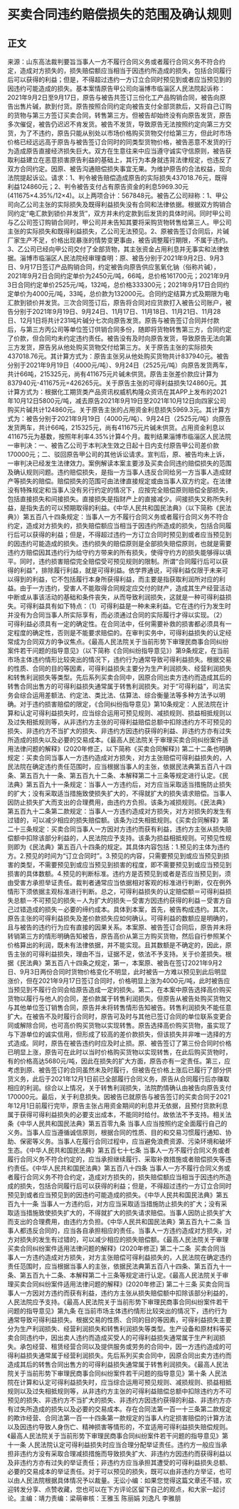 # 买卖合同违约赔偿损失的范围及确认规则
## 正文
来源：山东高法裁判要旨当事人一方不履行合同义务或者履行合同义务不符合约定，造成对方损失的，损失赔偿额应当相当于因违约所造成的损失，包括合同履行后可以获得的利益；但是，不得超过违约一方订立合同时预见到或者应当预见到的因违约可能造成的损失。基本案情原告甲公司向淄博市临淄区人民法院起诉称：2021年9月2日至9月17日，原告与被告共签订三份化工产品购销合同，被告向原告出售片碱，款到付货。原告按照合同约定向被告支付全部货款后，又将自己订购的货物与第三方签订买卖合同，转售第三方。但被告却始终没有向原告发货，原告多次催促，被告仍迟迟不肯发货。被告不发货，导致原告无法按照约定向第三方交货，为了不违约，原告只能从别处以市场价格购买货物交付给第三方，但此时市场价格已经远远高于原告与被告签订合同时的同类型货物价格，被告恶意不发货的行为造成原告直接经济损失巨大。双方在生意往来中应当遵守诚实守信原则，被告获取利益建立在恶意损害原告利益的基础上，其行为本身就违背法律规定，也违反了双方合同约定。因原、被告沟通赔偿损失事宜无果。为维护原告的合法权益，现向法院提起诉讼。请求：1、判令被告赔偿造成原告的实际损失437018.76元，既得利益124860元；2、判令被告支付占有原告资金的利息5969.30元(411675×4.35%/12×4)。以上两项合计：567848元。被告乙公司辩称：1、甲公司向乙公司主张的实际损失及既得利益损失没有合同和法律依据。根据双方购销合同约定“电汇款到锁价并发货”，双方并未约定款到后发货的具体时间。同时甲公司与乙公司签订购销合同时，甲公司并未告知其要将采购货物转售给第三人。甲公司主张的实际损失和既得利益损失，乙公司无法预见。2、原被告签订合同后，片碱厂家生产不足，价格出现暴涨的情势变更事由，被告调整履行期限，不属于违约。3、乙公司已经向甲公司交付了全部货物，其主张资金占用利息并无事实和法律依据。淄博市临淄区人民法院经审理查明：原、被告分别于2021年9月2日、9月3日、9月17日签订产品购销合同，约定被告向原告供应氢氧化钠（俗称片碱），2021年9月2日合同约定单价为2450元/吨，66吨，总价格161700元；2021年9月3日合同约定单价2525元/吨，132吨，总价格333300元；2021年9月17日合同约定单价为4000元/吨，33吨，总价款为132000元。合同约定结算方式及期限为电汇款到锁价并发货。三次合同签订后，原告将合同对应货款打入被告公司账户，被告分别于2021年9月19日、9月24日、11月17日、11月18日、11月21日、11月28日、12月1日将共计231吨片碱分七次向原告发货。原告与被告签订合同并付款后，与第三方丙公司等单位签订供销合同多份，随即将货物转售第三方，合同约定了价款，但合同均未约定违约责任。被告没有及时向原告发货，导致原告无法向第三方发货，原告另从他处购买货物交付给第三方。关于原告主张的实际损失437018.76元。其计算方式为：原告主张另从他处购买货物共计837940元。被告分别于2021年9月19日（4000元/吨）、9月24日（2525元/吨）向原告发货两车，共计66吨，215325元，尚有411675元片碱未供货。原告主张差价款应计算为837940元-411675元=426265元。关于原告主张的可得利益损失124860元。其计算方式为：根据化工期货类产品资讯权威机构隆众资讯在其APP上发布的2021年10月12日5800元/吨，减去原告2021年9月19日至2021年10月12日向四家公司购买片碱共计124860元。关于原告主张的占用资金利息损失5969.3元。其计算方式为：被告分别于2021年9月19日（4000元/吨）、9月24日（2525元/吨）向原告发货两车，共计66吨，215325元，尚有411675元片碱未供货。占用资金利息以411675元为基数，按照年利率4.35%计算4个月。裁判结果淄博市临淄区人民法院一审判决：一、被告乙公司于本判决生效之日起十日内支付原告甲公司差价款170000元；二、驳回原告甲公司的其他诉讼请求。宣判后，原、被告均未上诉，一审判决已经发生法律效力。案例解读本案主要涉及买卖合同违约赔偿损失的范围及确认规则问题。违约赔偿损失，是指一方当事人违反合同给另一方当事人造成财产等损失的赔偿。赔偿损失的范围可由法律直接规定或由当事人双方约定。在法律没有特殊规定和当事人没有另行约定的情况下，应按完全赔偿原则赔偿全部损失，包括直接损失和间接损失。直接损失是指财产上的直接减少。间接损失又称所失利益，是指失去的可以预期取得的利益。《中华人民共和国民法典》（以下简称《民法典》）第五百八十四条规定：当事人一方不履行合同义务或者履行合同义务不符合约定，造成对方损失的，损失赔偿额应当相当于因违约所造成的损失，包括合同履行后可以获得的利益；但是，不得超过违约一方订立合同时预见到或者应当预见到的因违约可能造成的损失。违约损失的赔偿原则是全部损失赔偿原则，也就是需要违约方赔偿因其违约行为给守约方带来的所有损失，使得守约方的损失能够得以填平。同时，违约损害赔偿完全赔偿受可预见规则的限制。所谓“合同履行后可以获得的利益”，排除履行利益，就是可得利益。依学界通说，可得利益仅限于未来可以得到的利益，它不包括履行本身所获得利益，而主要是指获取利润所对应的利益。由于一方违约，受害人不能取得合同规定应交付的财产，造成其生产经营活动中断或从事该活动的基础和条件丧失，从而导致利润损失，这就是一种可得利益损失。可得利益具有如下特点：（1）可得利益是一种未来利益。它在违约行为发生时并没有为合同当事人所实际享有，而必须通过合同的实际履行才得以实现。（2）可得利益必须具有一定的确定性。在合同法中，任何需要补救的损害都必须具有一定程度的确定性，否则是不能要求赔偿的。在审判实务中，可得利益损失的认定经常成为合同双方的争议焦点。《最高人民法院关于当前形势下审理民商事合同纠纷案件若干问题的指导意见》（以下简称《合同纠纷指导意见》）第9条规定，在当前市场主体违约情形比较突出的情况下，违约行为通常导致可得利益损失。根据交易的性质、合同的目的等因素，可得利益损失主要分为生产利润损失、经营利润损失和转售利润损失等类型。先后系列买卖合同中，因原合同出卖方违约而造成其后的转售合同出售方的可得利益损失通常属于转售利润损失。对于“可得利益”，司法实务会综合运用差额法、约定法、类比法、估算法、综合衡量法等多种方法予以明确。对于违约损害赔偿的限定，《合同纠纷指导意见》第10条规定：人民法院在计算和认定可得利益损失时，应当综合运用可预见规则、减损规则、损益相抵规则以及过失相抵规则等，从非违约方主张的可得利益赔偿总额中扣除违约方不可预见的损失、非违约方不当扩大的损失、非违约方因违约获得的利益、非违约方亦有过失所造成的损失以及必要的交易成本。《最高人民法院关于审理买卖合同纠纷案件适用法律问题的解释》(2020年修正，以下简称《买卖合同解释》) 第二十二条也明确规定：买卖合同当事人一方违约造成对方损失，对方主张赔偿可得利益损失的，人民法院在确定违约责任范围时，应当根据当事人的主张，依据民法典第五百八十四条、第五百九十一条、第五百九十二条、本解释第二十三条等规定进行认定。《民法典》第五百九十一条规定：当事人一方违约后，对方应当采取适当措施防止损失的扩大；没有采取适当措施致使损失扩大的，不得就扩大的损失请求赔偿。当事人因防止损失扩大而支出的合理费用，由违约方负担。该条为减损规则。《民法典》第五百九十二条第二款规定：当事人一方违约造成对方损失，对方对损失的发生有过错的，可以减少相应的损失赔偿额。该条为过失相抵规则。《买卖合同解释》第二十三条规定：买卖合同当事人一方因对方违约而获有利益，违约方主张从损失赔偿额中扣除该部分利益的，人民法院应予支持。该条为损益相抵规则。可预见性规则即为《民法典》第五百八十四条的规定。其具体内容包括：1.预见的主体为违约方。2.预见的时间为“订立合同时”。3.预见的内容，只需要预见到或应当预见到损害的类型，不需要预见到或应当预见到损害的程度，即不需要预见到或应当预见到损害的具体数额。4.预见的判断标准。违约方是否预见到或者是否应当预见到，须由受害方承担举证责任。裁判者通常应当依据相对客观的标准进行判断，仅在例外情形下须依据主观标准进行判断。总之，可得利益损失的认定赔偿额＝可得利益损失总额－不可预见的损失－人为扩大的损失－受害方因违约获得的利益－受害方自己过错造成的损失－必要的缔约成本。具体到本案，首先，被告构成违约。其次，原告主张的可得利益损失及差价款损失应如何确认。可得利益的数额应是明确的，且与被告的违约行为应有直接的因果关系。本案原、被告签订合同后，原告并未将转销第三方的情形明确告知被告，原告高价从第三方购买货物，然后自行参照某个价格算出的利润，既未有法律依据，并不能实现。且其数额是不确定的，因此，原告主张的可得利益损失，理由不当，证据不足，依法不予支持。关于价差损失。根据《民法典》第五百八十四条之规定，第一，本案原、被告在签订2021年9月2日、9月3日两份合同时货物价格变化不明显，此时被告一方难以预见到此后明显涨价，但在2021年9月17日签订合同时，价格明显上涨为4000元/吨，此时被告应当预见到不履行合同会给原告造成一定的损失。第二，在本案中原告选择高价购买货物以履行与他人的合同，差价款属于转售利润损失。但原告从被告处购买货物又与其他单位签订销售合同，原告并未将转售情形告知被告。转售利润损失不能任意扩大。在被告不及时履行合同时，原告可及时与其他已签订合同的单位联系变更合同或解除合同，也可高价购买货物以实现转售。原告选择高价购买货物，虽实现了与下游单位的诚实信用，但形成了较高的差价款损失，但该损失并非唯一选择的方式造成。同时，原告在被告违约时应及时止损。原、被告签订了第三份合同时价格已明显上涨，原告可在此时以当时价格购买货物以实现转售，在此后购买货物时，有的价格高达5680元/吨，因此在损失的扩大方面，原告亦有一定责任。第三，应考虑到原、被告签订的合同虽然未及时履行，但被告在价格上涨后已履行了部分供货义务，此后于2021年12月1日前已全部履行合同义务，原告从合同履行后亦赚取相应的利润。综合以上情况，关于转售利润损失，法院酌情确认由被告向原告支付170000元。最后，关于利息损失。因被告已就原告与被告签订的买卖合同于2021年12月1日前履行完毕，原告主张占用资金期间的利息并无依据，且预付货款利息属于获得可得利益损失的必要支出成本，不能同时给付。故依法不予支持。相关法条《中华人民共和国民法典》第五百零九条 当事人应当按照约定全面履行自己的义务。当事人应当遵循诚信原则，根据合同的性质、目的和交易习惯履行通知、协助、保密等义务。当事人在履行合同过程中，应当避免浪费资源、污染环境和破坏生态。《中华人民共和国民法典》第五百七十七条 当事人一方不履行合同义务或者履行合同义务不符合约定的，应当承担继续履行、采取补救措施或者赔偿损失等违约责任。《中华人民共和国民法典》第五百八十四条 当事人一方不履行合同义务或者履行合同义务不符合约定，造成对方损失的，损失赔偿额应当相当于因违约所造成的损失，包括合同履行后可以获得的利益；但是，不得超过违约一方订立合同时预见到或者应当预见到的因违约可能造成的损失。《中华人民共和国民法典》第五百九十一条 当事人一方违约后，对方应当采取适当措施防止损失的扩大；没有采取适当措施致使损失扩大的，不得就扩大的损失请求赔偿。当事人因防止损失扩大而支出的合理费用，由违约方负担。《中华人民共和国民法典》第五百九十二条 当事人都违反合同的，应当各自承担相应的责任。当事人一方违约造成对方损失，对方对损失的发生有过错的，可以减少相应的损失赔偿额。《最高人民法院关于审理买卖合同纠纷案件适用法律问题的解释》(2020年修正) 第二十二条  买卖合同当事人一方违约造成对方损失，对方主张赔偿可得利益损失的，人民法院在确定违约责任范围时，应当根据当事人的主张，依据民法典第五百八十四条、第五百九十一条、第五百九十二条、本解释第二十三条等规定进行认定。《最高人民法院关于审理买卖合同纠纷案件适用法律问题的解释》(2020年修正) 第二十三条 买卖合同当事人一方因对方违约而获有利益，违约方主张从损失赔偿额中扣除该部分利益的，人民法院应予支持。《最高人民法院关于当前形势下审理民商事合同纠纷案件若干问题的指导意见》第九条 在当前市场主体违约情形比较突出的情况下，违约行为通常导致可得利益损失。根据交易的性质、合同的目的等因素，可得利益损失主要分为生产利润损失、经营利润损失和转售利润损失等类型。生产设备和原材料等买卖合同违约中，因出卖人违约而造成买受人的可得利益损失通常属于生产利润损失。承包经营、租赁经营合同以及提供服务或劳务的合同中，因一方违约造成的可得利益损失通常属于经营利润损失。先后系列买卖合同中，因原合同出卖方违约而造成其后的转售合同出售方的可得利益损失通常属于转售利润损失。《最高人民法院关于当前形势下审理民商事合同纠纷案件若干问题的指导意见》第十条 人民法院在计算和认定可得利益损失时，应当综合运用可预见规则、减损规则、损益相抵规则以及过失相抵规则等，从非违约方主张的可得利益赔偿总额中扣除违约方不可预见的损失、非违约方不当扩大的损失、非违约方因违约获得的利益、非违约方亦有过失所造成的损失以及必要的交易成本。存在合同法第一百一十三条第二款规定的欺诈经营、合同法第一百一十四条第一款规定的当事人约定损害赔偿的计算方法以及因违约导致人身伤亡、精神损害等情形的，不宜适用可得利益损失赔偿规则。《最高人民法院关于当前形势下审理民商事合同纠纷案件若干问题的指导意见》第十一条 人民法院认定可得利益损失时应当合理分配举证责任。违约方一般应当承担非违约方没有采取合理减损措施而导致损失扩大、非违约方因违约而获得利益以及非违约方亦有过失的举证责任；非违约方应当承担其遭受的可得利益损失总额、必要的交易成本的举证责任。对于可以预见的损失，既可以由非违约方举证，也可以由人民法院根据具体情况予以裁量。无讼小编：如果您觉得这篇文章还不错，欢迎转发分享、点赞收藏，您也可以在下方评论区留下自己的观点，和大家一起讨论。主编：靖力责编：梁萌审核：王雅玉 陈丽娟 刘逸凡 李雅朋